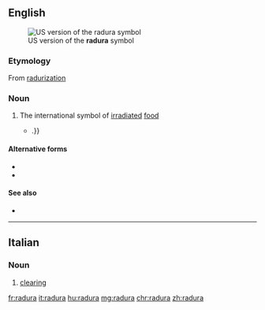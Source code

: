==English==
[[File:Radura.gif|thumb|US version of the '''radura''' symbol]]

===Etymology===
From [[radurization]]

===Noun===
{{en-noun|?}}

# The international symbol of [[irradiate]]d [[food]]
#* {{quote-journal|date=May 2, 2007|author=David Karp|title=A Luscious Taste and Aroma From India Arrives at Last|work=New York Times|url=http://www.nytimes.com/2007/05/02/dining/02mang.html
|passage=Moreover, the Food and Drug Administration is proposing new rules that would no longer require irradiated foods to bear the international '''radura''' symbol{{...|, if they are not “materially changed” by irradiation}}.}}

====Alternative forms====
* {{l|en|Radura}}
* {{l|en|RADURA}}

====See also====
* {{pedialite}}

----

==Italian==

===Noun===
{{it-noun|f}}

# [[clearing]]

[[fr:radura]]
[[it:radura]]
[[hu:radura]]
[[mg:radura]]
[[chr:radura]]
[[zh:radura]]
